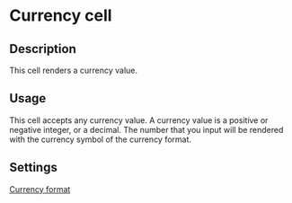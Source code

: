 # Currency cell

## Description

This cell renders a currency value.

## Usage

This cell accepts any currency value. A currency value is a positive or negative integer, or a decimal.
The number that you input will be rendered with the currency symbol of the currency format.

## Settings

[Currency format](../../../features/columns/column-settings#linking-dashboard-files#currency)
